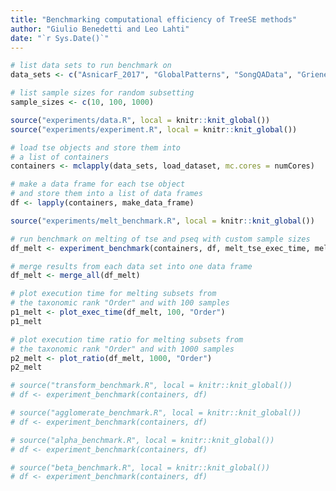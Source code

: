 ```yaml
---
title: "Benchmarking computational efficiency of TreeSE methods"
author: "Giulio Benedetti and Leo Lahti"
date: "`r Sys.Date()`"
---
```


```r
# list data sets to run benchmark on
data_sets <- c("AsnicarF_2017", "GlobalPatterns", "SongQAData", "GrieneisenTSData", "SprockettTHData", "VincentC_2016", "BackhedF_2015", "ZeeviD_2015", "SilvermanAGutData")

# list sample sizes for random subsetting
sample_sizes <- c(10, 100, 1000)

source("experiments/data.R", local = knitr::knit_global())
source("experiments/experiment.R", local = knitr::knit_global())
```

```r
# load tse objects and store them into
# a list of containers
containers <- mclapply(data_sets, load_dataset, mc.cores = numCores)

# make a data frame for each tse object
# and store them into a list of data frames
df <- lapply(containers, make_data_frame)
```

```r
source("experiments/melt_benchmark.R", local = knitr::knit_global())

# run benchmark on melting of tse and pseq with custom sample sizes
df_melt <- experiment_benchmark(containers, df, melt_tse_exec_time, melt_pseq_exec_time, sample_sizes)

# merge results from each data set into one data frame
df_melt <- merge_all(df_melt)

# plot execution time for melting subsets from
# the taxonomic rank "Order" and with 100 samples 
p1_melt <- plot_exec_time(df_melt, 100, "Order")
p1_melt

# plot execution time ratio for melting subsets from
# the taxonomic rank "Order" and with 1000 samples
p2_melt <- plot_ratio(df_melt, 1000, "Order")
p2_melt
```

```r
# source("transform_benchmark.R", local = knitr::knit_global())
# df <- experiment_benchmark(containers, df)
```

```r
# source("agglomerate_benchmark.R", local = knitr::knit_global())
# df <- experiment_benchmark(containers, df)
```

```r
# source("alpha_benchmark.R", local = knitr::knit_global())
# df <- experiment_benchmark(containers, df)
```

```r
# source("beta_benchmark.R", local = knitr::knit_global())
# df <- experiment_benchmark(containers, df)
```
